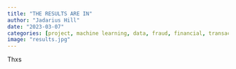 ```yaml
---
title: "THE RESULTS ARE IN"
author: "Jadarius Hill"
date: "2023-03-07"
categories: [project, machine learning, data, fraud, financial, transactions, credit cards, results]
image: "results.jpg"
---
```


Thxs